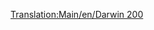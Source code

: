 [[Translation:Main/en/Darwin 200]]
{{Template:Aeronaves/Es
|Nombre=Darwin 200
|Imagen=[[File:en/Boeing737.png|Darwin 200]]
|Precio=69.726 € (34.863 £)
|Velocidad=947 km/h (592 mph)
|Coste-anual=8.718 € (4,359 £)
|Diseño=1967
|Duración=22
|Capacidad=110 pasajeros y 15 sacos de correo
|
|Descripción=Un avión a reacción estándar. Usarlo en aeropuertos más grandes.
|Vida-real=Boeing 737
}}